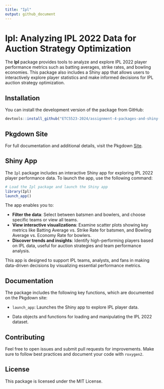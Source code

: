 ```yaml
---
title: "Ipl"
output: github_document
---
```


# Ipl: Analyzing IPL 2022 Data for Auction Strategy Optimization

The **Ipl** package provides tools to analyze and explore IPL 2022 player performance metrics such as batting averages, strike rates, and bowling economies. This package also includes a Shiny app that allows users to interactively explore player statistics and make informed decisions for IPL auction strategy optimization.

## Installation

You can install the development version of the package from GitHub:

```r
devtools::install_github("ETC5523-2024/assignment-4-packages-and-shiny-apps-shiveshkrishna
```

## Pkgdown Site

For full documentation and additional details, visit the Pkgdown [Site](https://etc5523-2024.github.io/assignment-4-packages-and-shiny-apps-shiveshkrishna/).

## Shiny App

The `Ipl` package includes an interactive Shiny app for exploring IPL 2022 player performance data. To launch the app, use the following command:

```r
# Load the Ipl package and launch the Shiny app
library(Ipl)
launch_app()
```

The app enables you to:

-   **Filter the data**: Select between batsmen and bowlers, and choose specific teams or view all teams.
-   **View interactive visualizations**: Examine scatter plots showing key metrics like Batting Average vs. Strike Rate for batsmen, and Bowling Average vs. Economy Rate for bowlers.
-   **Discover trends and insights**: Identify high-performing players based on IPL data, useful for auction strategies and team performance analysis.

This app is designed to support IPL teams, analysts, and fans in making data-driven decisions by visualizing essential performance metrics.

## Documentation

The package includes the following key functions, which are documented on the Pkgdown site:

-   `launch_app`: Launches the Shiny app to explore IPL player data.

-   Data objects and functions for loading and manipulating the IPL 2022 dataset.

## Contributing

Feel free to open issues and submit pull requests for improvements. Make sure to follow best practices and document your code with `roxygen2`.

## License

This package is licensed under the MIT License.
